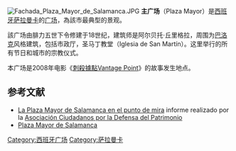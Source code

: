 {{coord|40|57|54|N|5|39|50.7|W|type:landmark|display=title}}
[[File:Fachada_Plaza_Mayor_de_Salamanca.JPG|thumb]]
'''主广场'''（Plaza Mayor）是[[西班牙|西班牙]][[萨拉曼卡|萨拉曼卡]]的[[广场|广场]]，為該市最典型的景观。

該广场由腓力五世下令修建于18世纪，建筑师是阿尔贝托·丘里格拉，周围为[[巴洛克|巴洛克]]风格建筑，包括市政厅，圣马丁教堂（Iglesia de San Martín）。这里举行的所有节日和城市的宗教仪式。

本广场是2008年电影《[[刺殺據點|刺殺據點]][[Vantage_Point|Vantage Point]]》的故事发生地点。

== 参考文献 ==
* [http://www.patrimoniocastillayleon.org/salamanca/especiales/plazamayor/plazaMayor20080226.pdf La Plaza Mayor de Salamanca en el punto de mira]{{Wayback|url=http://www.patrimoniocastillayleon.org/salamanca/especiales/plazamayor/plazaMayor20080226.pdf |date=20120307091439 }} informe realizado por la [http://www.patrimoniocastillayleon.org/salamanca/ Asociación Ciudadanos por la Defensa del Patrimonio]{{Wayback|url=http://www.patrimoniocastillayleon.org/salamanca/ |date=20180419030719 }}
* [http://www.rutasporsalamanca.com/salamanca/ruta_monumental/plaza_mayor.htm Plaza Mayor de Salamanca]{{Wayback|url=http://www.rutasporsalamanca.com/salamanca/ruta_monumental/plaza_mayor.htm |date=20200210041844 }}

[[Category:西班牙广场|Category:西班牙广场]]
[[Category:萨拉曼卡|Category:萨拉曼卡]]